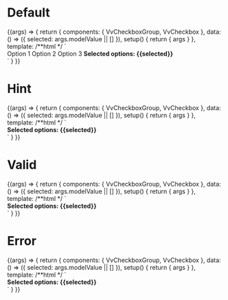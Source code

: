 

<Meta title="Components/CheckboxGroup/Slots" component={VvCheckboxGroup} />

# Default

<Canvas>
	<Story
		name="Default"
		args={{
			name: 'story-slot-default'
		}}>
		{(args) => {
			return {
				components: { VvCheckboxGroup, VvCheckbox },
				data: () => ({ selected: args.modelValue || [] }),
				setup() {
					return { args }
				},
				template:
					/**html */
					`
                    <div class="flex flex-row justify-between">
                        <vv-checkbox-group v-bind="args" v-model="selected">
                            <vv-checkbox id="o1" name="opts" value="1">Option 1</vv-checkbox>
                            <vv-checkbox id="o2" name="opts" value="2">Option 2</vv-checkbox>
                            <vv-checkbox id="o3" name="opts" value="3">Option 3</vv-checkbox>
                        </vv-checkbox-group>
                        <strong v-if="selected">Selected options: {{selected}} </strong> 
                    </div>
                    `
			}
		}}
	</Story>
</Canvas>

# Hint

<Canvas>
	<Story
		name="Hint"
		args={{
			name: 'story-slot-hint'
		}}>
		{(args) => {
			return {
				components: { VvCheckboxGroup, VvCheckbox },
				data: () => ({ selected: args.modelValue || [] }),
				setup() {
					return { args }
				},
				template:
					/**html */
					`
                    <div class="flex flex-row justify-between">
                        <vv-checkbox-group v-bind="args" v-model="selected">
                            <template v-slot:default>
                                <vv-checkbox id="o1" name="opts" value="1">Option 1</vv-checkbox>
                                <vv-checkbox id="o2" name="opts" value="2">Option 2</vv-checkbox>
                                <vv-checkbox id="o3" name="opts" value="3">Option 3</vv-checkbox>
                            </template>
                            <template v-slot:hint="slotProps">
                                <div>Hint label</div>
								<div>{{slotProps}}</div> 
                            </template>
                        </vv-checkbox-group>
                        <strong v-if="selected">Selected options: {{selected}} </strong>
                    </div>
                    `
			}
		}}
	</Story>
</Canvas>

# Valid

<Canvas>
	<Story
		name="Valid"
		args={{
			name: 'story-slot-valid',
			valid: true
		}}>
		{(args) => {
			return {
				components: { VvCheckboxGroup, VvCheckbox },
				data: () => ({ selected: args.modelValue || [] }),
				setup() {
					return { args }
				},
				template:
					/**html */
					`
                    <div class="flex flex-row justify-between">
                        <vv-checkbox-group v-bind="args" v-model="selected">
                            <template v-slot:default>
                                <vv-checkbox id="o1" name="opts" value="1">Option 1</vv-checkbox>
                                <vv-checkbox id="o2" name="opts" value="2">Option 2</vv-checkbox>
                                <vv-checkbox id="o3" name="opts" value="3">Option 3</vv-checkbox>
                            </template>
                            <template v-slot:valid>
                               Valid message
                            </template>
                        </vv-checkbox-group>
                        <strong v-if="selected">Selected options: {{selected}} </strong>
                    </div>
                    `
			}
		}}
	</Story>
</Canvas>

# Error

<Canvas>
	<Story
		name="Error"
		args={{
			name: 'story-slot-error',
			error: true
		}}>
		{(args) => {
			return {
				components: { VvCheckboxGroup, VvCheckbox },
				data: () => ({ selected: args.modelValue || [] }),
				setup() {
					return { args }
				},
				template:
					/**html */
					`
                    <div class="flex flex-row justify-between">
                        <vv-checkbox-group v-bind="args" v-model="selected">
                            <template v-slot:default>
                                <vv-checkbox id="o1" name="opts" value="1">Option 1</vv-checkbox>
                                <vv-checkbox id="o2" name="opts" value="2">Option 2</vv-checkbox>
                                <vv-checkbox id="o3" name="opts" value="3">Option 3</vv-checkbox>
                            </template>
                            <template v-slot:error>
                               Error message
                            </template>
                        </vv-checkbox-group>
                        <strong v-if="selected">Selected options: {{selected}} </strong>
                    </div>
                    `
			}
		}}
	</Story>
</Canvas>
